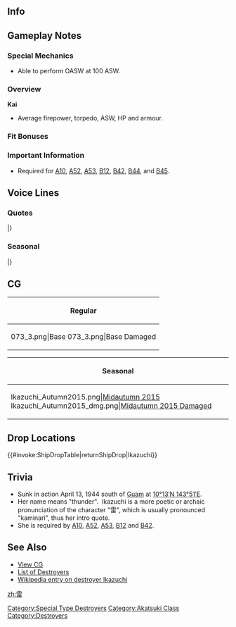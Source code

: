 ==Info==
{{KanmusuInfo|ID=073}}
{{KanmusuInfo|ID=073a}}

==Gameplay Notes==
===Special Mechanics===
* Able to perform OASW at 100 ASW.

===Overview===
'''Kai'''
* Average firepower, torpedo, ASW, HP and armour.  

===Fit Bonuses===
{{:{{BASEPAGENAME}}/Equipment Bonuses}}
{{clear}}

===Important Information===
* Required for [[Quests#A10|A10]], [[Quests#A52|A52]], [[Quests#A53|A53]], [[Quests#B12|B12]], [[Quests#B42|B42]], [[Quests#B44|B44]], and [[Quests#B45|B45]].

==Voice Lines==
===Quotes===
{{ShipquoteHeader}}
{{ShipquoteKai
|scenario = Introduction
|origin = 雷よ！かみなりじゃないわ！そこのとこもよろしく頼むわねっ！
|translation = I'm Ikazuchi! Not "Kaminari" alright! Please take care of that too.<ref>Her name is more commonly read as 'kaminari'; 'ikazuchi' being an outdated reading. She's telling you to remember how to say her name.</ref>
|audio = Ikazuchi-Introduction.ogg
}}
{{ShipquoteKai
|scenario = Library
|origin = スラバヤ沖海戦では駆逐艦電と一緒に協力して、
沈没した敵艦隊の生存者の救助に当たったのよ。
ただ強いだけじゃ、だめだと思うの。ね、司令官！
|translation = During the Battle of Surubaya I cooperated together with Inazuma to rescue survivors of sunken enemy ships.<ref>After the [https://en.wikipedia.org/wiki/Second_Battle_of_the_Java_Sea Second Battle of the Java Sea], Ikazuchi and Inazuma rescued 442 survivors from the [https://en.wikipedia.org/wiki/HMS_Encounter_(H10) HMS Encounter], [https://en.wikipedia.org/wiki/HMS_Exeter_(68) HMS Exeter] and [https://en.wikipedia.org/wiki/USS_Pope_(DD-225) USS Pope].</ref>
I think that just being strong isn't enough.
Right Commander!
|audio = Ikazuchi-Library.ogg
}}
{{ShipquoteKai
|scenario = Secretary 1
|origin = 元気ないわねーそんなんじゃ駄目よぉ！
|translation = You look down, that's no good!
|audio = Ikazuchi-Secretary_1.ogg
}}
{{ShipquoteKai
|scenario = Secretary 2
|origin = 司令官、私がいるじゃない！
|translation = Commander, you have me right!
|audio = Ikazuchi-Secretary_2.ogg
}}
{{ShipquoteKai
|scenario = Secretary 3
|origin = そうそう。もーっと私に頼っていいのよ
|translation = Definitely. It's fine to depend even more on me you know?
|audio = Ikazuchi-Secretary_3.ogg
}}
{{ShipquoteKai
|scenario = Secretary Idle
|kai = yes
|origin = えっと、特にやることはないの？んー…もっと私に頼っていいのよ？
|translation = Ummm, don't you have anything to do? Hmmm... It's fine to depend even more on me you know?
|audio = Ikazuchi-Idle.ogg
}}
{{ShipquoteKai
|scenario = Secretary (Married)
|origin = 司令官、貴方は大丈夫。だって、私が傍にいるんだから！
|translation = You're fine Commander. After all, I'm here by your side!
|audio = Ikazuchi-Wedding_Line.ogg
}}
{{ShipquoteKai
|scenario = Wedding
|origin = ねぇ、司令官？ 私無しじゃ、もう艦隊は成り立たないでしょ？ ねっ？ ねっ？
|translation =Hey Commander? The fleet isn't complete without me right? Right~? Right~?
|audio = Ikazuchi-Wedding.ogg
}}
{{ShipquoteKai
|scenario = Player's Score
|origin = 司令官に手紙が来たわ。見てもいい？
|translation = A letter has arrived Commander. Can I read it?
|audio = Ikazuchi-Looking_At_Scores.ogg
}}
{{ShipquoteKai
|scenario = Joining the Fleet
|origin = はーい！司令官、行っきますよー！
|translation = Yes~! Here I go Commander~!
|audio = Ikazuchi-Joining_A_Fleet.ogg
}}
{{ShipquoteKai
|scenario = Equipment 1
|origin = じゃーん！パワーアップしたわ！<ref>Shared with Supply before kai.</ref>
|translation = Tadah! I got a power up!
|audio = Ikazuchi-Equipment_1.ogg
}}
{{ShipquoteKai
|scenario = Equipment 2
|origin = 改良された私の魅力はどう？…へ？気付かなかったの？ひどーい！
|translation = How is my appeal after the upgrade? ...Eh? You didn't notice? That's mean~!
|audio = Ikazuchi-Equipment_2.ogg
}}
{{ShipquoteKai
|scenario = Equipment 3
|origin = 助けるわ。
|translation = This helps.
|audio = Ikazuchi-Equipment_3.ogg
}}
{{ShipquoteKai
|scenario = Supply
|kai = yes
|origin = もっと補給してもいいのよ。
|translation = You can give me even more supplies you know?
|audio = IkazuchiKai-Supply.ogg
}}
{{ShipquoteKai
|scenario = Docking (Minor Damage)
|origin = ちょっと直してきまーす。
|translation = I'm going to get fixed up a bit.
|audio = Ikazuchi-Docking_Minor.ogg
}}
{{ShipquoteKai
|scenario = Docking (Major Damage)
|origin = 修理、ちょっと時間かかるかも。ごめんねっ。
|translation = Repairs will take quite a while. Sorry.
|audio = Ikazuchi-Docking_Major.ogg
}}
{{ShipquoteKai
|scenario = Construction
|origin = 新しい艦が出来たわ。早速実戦投入しましょう。
|translation = A new ship is ready. Let's send her to battle right away.
|audio = Ikazuchi-Construction.ogg
}}
{{ShipquoteKai
|scenario = Returning from Sortie
|origin = 艦隊が帰投したわ。お疲れ様っ！
|translation = The fleet has returned to port. Thanks for your hard work!
|audio = Ikazuchi-Returning_From_Sortie.ogg
}}
{{ShipquoteKai
|scenario = Starting a Sortie
|origin = 雷、司令官のために出撃しちゃうねっ
|translation = I'll be sortieing for your sake Commander.
|audio = Ikazuchi-Starting_A_Sortie.ogg
}}
{{ShipquoteKai
|scenario = Starting a Battle
|origin = ってー！
|translation = Fire~!
|audio = Ikazuchi-Battle_Start.ogg
}}
{{ShipquoteKai
|scenario = Attack
|origin = そんな攻撃、当たんないわよ？
|translation = Did you think an attack like that would hit me?
|audio = Ikazuchi-Attack.ogg
}}
{{ShipquoteKai
|scenario = Night Battle Attack
|origin = 逃げるなら今のうちだよ？
|translation = Now is the time if you want to run you know?
|audio = Ikazuchi-Night_Attack.ogg
}}
{{ShipquoteKai
|scenario = Night Battle
|origin = 鼠輸送任務より、やっぱ戦闘よねー。
|translation = Fighting is definitely better than Tokyo Expresses.<ref>The [https://en.wikipedia.org/wiki/Tokyo_Express Tokyo Expresses] were night time resupply missions using fast warships like destroyers to avoid allied air attacks.</ref>
|audio = Ikazuchi-Night_Battle.ogg
}}
{{ShipquoteKai
|scenario = MVP
|origin = この雷様に敵うとでも思ってんのかしら。ねぇ、司令官？…あれ？聞いてるー？
|translation = I wonder if they thought they could rival the great me. Right Commander? Huh? Are you listening?
|audio = Ikazuchi-MVP.ogg
}}
{{ShipquoteKai
|scenario = Minor Damage 1
|origin = あう！どこから！？
|translation = Ouch! Where did that come from!?
|audio = Ikazuchi-Minor_Damage_1.ogg
}}
{{ShipquoteKai
|scenario = Minor Damage 2
|origin = いったぁ～い！
|translation = That hurt!
|audio = Ikazuchi-Minor_Damage_2.ogg
}}
{{ShipquoteKai
|scenario = Major Damage
|origin = なによもう、雷は大丈夫なんだから！
|translation = No matter what happens, I'll be fine!
|audio = Ikazuchi-Major_Damage.ogg
}}
{{ShipquoteKai
|scenario = Sunk
|origin = 司令官…… どこ……？もう声が聞こえないわ……
|translation = Where are you... Commander...? I can't here your voice anymore...
|audio = Ikazuchi-Sunk.ogg
}}
|} <references/>

{{clear}}

===Seasonal===
{{SeasonalHeaderOld}}
{{SeasonalQuote
|scenario = [[Seasonal/Mid_Autumn_2015_Seasonal_Update|Midautumn 2015]]
|origin = 雷、司令官のためにもっともっと働いちゃうね。えぇ、嬉しいの？
|translation =	I’ll keep working even harder for your sake, Commander. Eh, are you happy?
|audio = Ikazuchi_Mid_Autumn2015.ogg
|notes =
}}
{{SeasonalQuote
|scenario = [[Seasonal/Valentine%27s_Day_2016|Valentine’s Day 2016]]
|origin = じゃーん！雷の手作りチョコを用意したわ！司令官、よーく味わって食べるのよ？はいっ！
|translation =	Tadaah! My made some handmade chocolates! Make sure you savour every last bit alright, Commander? Here!
|audio = Ikazuchi_Valentine_Sec2.ogg
|notes = Secretary 1
}}
{{SeasonalQuote
|scenario = [[Seasonal/Valentine%27s_Day_2016|Valentine’s Day 2016]]
|origin = 司令官、雷手作りチョコどうだった？…美味しかった？じゃあ、毎月作ってもいいのよ！
|translation =	How are my handmade chocolates, Commander? …Are they delicious? Then I can make them for you every month!
|audio = Ikazuchi_Valentine_Sec1.ogg
|notes = Secretary 2
}}
{{SeasonalQuote
|scenario = [[Seasonal/White_Day_2016|White Day 2016]]
|origin = これ、チョコのお返し？ じゃぁ、雷、司令官のためにもっともーっと働いちゃうね！
|translation =	Is this in return for the chocolates? Then I’ll work even harder for your sake, Commander!
|audio = Ikazuchi_White_Day_2016.ogg
|notes = 
}}
{{SeasonalQuote
|scenario = [[Seasonal/Coming_of_Spring_2016|Spring 2016]]
|origin = お花見かぁ。いいわね。私と電で、先に行って場所を確保しておくわね。任せておいて。
|translation =	Cherry blossom viewing. That’s nice. Inazuma and I will go on ahead to reserve a spot. Leave it to me.
|audio = Ikazuchi_Spring_2016_Sec1.mp3
|notes = 
}}
{{SeasonalQuote
|scenario = [[Seasonal/Third_Anniversary|3rd Anniversary]]
|origin = 三周年よ、司令官。これからも、もっと、もっと、もーっと私に頼っていいのよ。
|translation =	It’s the 3rd Anniversary, Commander. You can keep relying on me more and more.
|audio = Ikazuchi_3rd_Anniversary_Sec1.mp3
|notes = 
}}
{{SeasonalQuote
|scenario = [[Seasonal/Rainy_Season_2016|Rainy Season 2016]]
|origin = 電、てるてる坊主作ってるの？かわいいわね！ 作り方教えて？…なるほど、分かったわ！
|translation =	Are you making a teruteru bouzu, Inazuma? It’s cute! Can you teach me how to make one? …I see, I get it!
|audio = Ikazuchi_Rainy_Season_2016_Sec1.mp3
|notes = 
}}
{{SeasonalQuote
|scenario = [[Seasonal/Summer_2016|Midsummer 2016]]
|origin = 暁、そんな壁じゃ波にすぐやられちゃうわよ？そんなんじゃダメよ！あぁ、ほら。
|translation =	Walls like that will get washed away by the waves instantly you know, Akatsuki? They won’t work! Ah, see.
|audio = Ikazuchi_Sec1_Midsummer_2016.ogg
|notes = 
}}
{{SeasonalQuote
|scenario = [[Seasonal/Autumn_2016|Autumn 2016]]
|origin = さぁ、秋はお祭りよ！ 司令官、雷、もっともーっと応援してあげるね！ わっしょい！
|translation =	Now, it’s time for the autumn festival! Commander, Inazuma; keep on cheering for me alright! Wasshoi! 
|audio = Ikazuchi_Autumn_2016_Sec1.mp3
|notes = 
}}
{{SeasonalQuote
|scenario = [[Seasonal/Saury_2016|Saury Festival 2016]]
|origin = この雷様が、頑張って大漁旗作ったんだから！あぁ、電にも手伝ってもらったわ。
|translation =	I worked hard and made this big catch flag! Ah, Inazuma helped me too.
|audio = Ikazuchi_Sec1_Saury_2016.mp3
|notes = 
}}
{{SeasonalQuote
|scenario = [[Seasonal/Christmas_2016|Christmas 2016]]
|origin = 司令官、メリークリスマス！雷、もっと料理取ってくるわね。食べて、食べて！
|translation =	Merry Christmas, Commander! I’ll go bring out more dishes. Eat up, eat up!
|audio = Ikazuchi_Christmas_2016_Sec1.mp3
|notes = 
}}
{{SeasonalQuote
|scenario = [[Seasonal/Setsubun_2017|Setsubun 2017]]
|origin = 暁、本当いいの？じゃいくよ。鬼は外〜！鬼は外〜！あれ？あれれ？
|translation = Are you really sure about this, Akatsuki? Then here I go. Demon begone~! Demon begone~! Huh? Oh my?
|audio = Ikazuchi_Setsubun_2017.mp3
|notes = 
}}
|}<references/>

{{clear}}

==CG==
{| class="mw-collapsible mw-collapsed wikitable" style="width: 100%;"
!Regular
|-
|<gallery>
073_3.png|Base
073_3.png|Base Damaged
</gallery>
|}

{| class="mw-collapsible mw-collapsed wikitable" style="width: 100%;"
!Seasonal
|-
|<gallery>
Ikazuchi_Autumn2015.png|[[Seasonal/Mid_Autumn_2015_Seasonal_Update|Midautumn 2015]]
Ikazuchi_Autumn2015_dmg.png|[[Seasonal/Mid_Autumn_2015_Seasonal_Update|Midautumn 2015 Damaged]]
</gallery>
|}

==Drop Locations==
{{#invoke:ShipDropTable|returnShipDrop|Ikazuchi}}

==Trivia==
*Sunk in action April 13, 1944 south of [[Wikipedia:Guam|Guam]] at [http://toolserver.org/~geohack/geohack.php?pagename=Japanese_destroyer_Ikazuchi&params=10_13_N_143_51_E_type:landmark_region:XZ_region:#regional 10°13′N 143°51′E].
*Her name means "thunder".  Ikazuchi is a more poetic or archaic pronunciation of the character "雷", which is usually pronounced "kaminari", thus her intro quote.
*She is required by [[Quest#A10|A10]], [[Quests#A52|A52]], [[Quests#A53|A53]], [[Quests#B12|B12]] and [[Quests#B42|B42]].

==See Also==
*[[{{PAGENAMEE}}/Gallery|View  CG]]
*[[EliteDD|List of Destroyers]]
*[[wikipedia:Japanese_destroyer_Ikazuchi_(1931)|Wikipedia entry on destroyer Ikazuchi]]
 {{shiplist}}
[[Category:Special Type Destroyers]]
[[Category:Akatsuki Class]]
[[Category:Destroyers]]
[[zh:雷]]